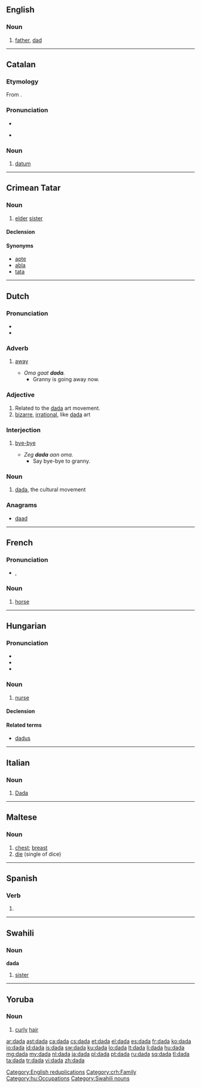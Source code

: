 {{also|dadà|Dada|Dádá|đa đa}}
==English==
{{wikipedia}}

===Noun===
{{en-noun}}

# {{childish}} [[father]], [[dad]]

[[Category:English reduplications]]

----

==Catalan==

===Etymology===
From {{etyl|VL.|ca}} {{term|lang=la|data||the date of a document}}.

===Pronunciation===
* {{IPA|lang=ca|[dáðə]}}
* {{a|Valencia}} {{IPA|lang=ca|[dáða]}}

===Noun===
{{ca-noun|f|dades}}

# [[datum]]

----

==Crimean Tatar==

===Noun===
{{head|crh|noun}} {{context|Northern dialect}}

# [[elder]] [[sister]]

====Declension====
{{crh-latin-noun|nıñ|ğa|nı|da|dan}}

====Synonyms====

* [[apte]]
* [[abla]]
* [[tata]]

[[Category:crh:Family]]

----

==Dutch==

===Pronunciation===
* {{IPA|/ˈdɑdɑ/|lang=nl}}
* {{rhymes|dɑ|lang=nl}}

===Adverb===
{{head|nl|adverb}}

# {{child language|lang=nl}} [[away]]
#* ''Oma gaat '''dada'''.''
#** Granny is going away now.

===Adjective===
{{nl-adj|peri|peri}}

# Related to the [[#English|dada]] art movement.
# [[bizarre]], [[irrational]], like [[#English|dada]] art

===Interjection===
{{head|nl|interjection}}

# {{child language|lang=nl}} [[bye-bye]]
#* ''Zeg '''dada''' aan oma.''
#** Say bye-bye to granny.

===Noun===
{{nl-noun|m|g2=f|g3=n|-|-}}

# [[#English|dada]], the cultural movement

===Anagrams===
* [[daad#Dutch|daad]]

----

==French==

===Pronunciation===
* {{IPA|/da.da/|lang=fr}}, {{SAMPA|/da.da/}}

===Noun===
{{fr-noun|m|}}

# {{childish|lang=fr}} [[horse]]

----

==Hungarian==

===Pronunciation===
* {{IPA|/ˈdɒdɒ/|lang=hu}}
* {{audio|Hu-dada.ogg|Audio}}
* {{hyphenation|da|da}}

===Noun===
{{hu-noun|pl=dadák}}

# [[nurse]]

====Declension====
{{hu-decl-k-back|dad|á}}{{hu-pos-tok|dadá}}

====Related terms====
* [[dadus]]

[[Category:hu:Occupations]]

----
==Italian==

===Noun===
{{head|it|noun}} {{m}}

# {{arts|lang=it}} [[Dada]]

----
==Maltese==

===Noun===
{{mt-noun|f|dadi}}

# [[chest]]; [[breast]]
# [[die]] (single of dice)

----

==Spanish==

===Verb===
{{es-past participle|dad|dar}}

# {{es-verb form of|mood=par|ending=ar|verb=[[dar]]}}

----

==Swahili==

===Noun===
'''dada'''

# [[sister]]

[[Category:Swahili nouns]]

----

==Yoruba==

===Noun===
{{head|yo|noun}}

# [[curly]] [[hair]]

[[ar:dada]]
[[ast:dada]]
[[ca:dada]]
[[cs:dada]]
[[et:dada]]
[[el:dada]]
[[es:dada]]
[[fr:dada]]
[[ko:dada]]
[[io:dada]]
[[id:dada]]
[[is:dada]]
[[sw:dada]]
[[ku:dada]]
[[lo:dada]]
[[lt:dada]]
[[li:dada]]
[[hu:dada]]
[[mg:dada]]
[[my:dada]]
[[nl:dada]]
[[ja:dada]]
[[pl:dada]]
[[pt:dada]]
[[ru:dada]]
[[sq:dada]]
[[tl:dada]]
[[ta:dada]]
[[tr:dada]]
[[vi:dada]]
[[zh:dada]]